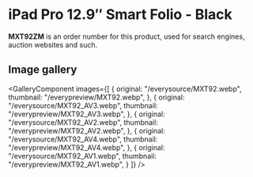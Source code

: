 
# iPad Pro 12.9″ Smart Folio - Black

<Callout type='info' emoji='👉🏻'>**MXT92ZM** is an order number for this product, used for search engines, auction websites and such.</Callout>

## Image gallery

<GalleryComponent
    images={[
      {
        original: "/everysource/MXT92.webp",
        thumbnail: "/everypreview/MXT92.webp",
      },
      {
        original: "/everysource/MXT92_AV3.webp",
        thumbnail: "/everypreview/MXT92_AV3.webp",
      },
      {
        original: "/everysource/MXT92_AV2.webp",
        thumbnail: "/everypreview/MXT92_AV2.webp",
      },
      {
        original: "/everysource/MXT92_AV4.webp",
        thumbnail: "/everypreview/MXT92_AV4.webp",
      },
      {
        original: "/everysource/MXT92_AV1.webp",
        thumbnail: "/everypreview/MXT92_AV1.webp",
      }
    ]}
  />
